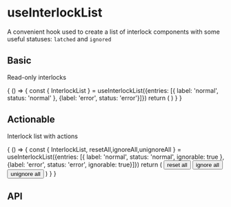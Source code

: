 

<Meta title="hooks/useInterlockList" />

# useInterlockList

A convenient hook used to create a list of interlock components with some useful statuses: `latched` and `ignored`

## Basic

Read-only interlocks

<Preview>
  <Story name="Basic">
    {
      () => {
        const { InterlockList } = useInterlockList({entries: [{ label: 'normal', status: 'normal' }, {label: 'error', status: 'error'}]})
        return (
          <Grid container spacing={2} direction={'row'} aalignItems={'center'}>
            <Grid item>
              <InterlockList />
            </Grid>
          </Grid>
        )
      }
    }
  </Story>
</Preview>

## Actionable

Interlock list with actions

<Preview>
  <Story name="Actionable">
    {
      () => {
        const { InterlockList, resetAll,ignoreAll,unignoreAll } = useInterlockList({entries: [{ label: 'normal', status: 'normal', ignorable: true }, {label: 'error', status: 'error', ignorable: true}]})
        return (
          <Grid container spacing={2} direction={'row'} aalignItems={'center'}>
            <Grid item>
              <InterlockList />
            </Grid>
            <Grid item>
              <Grid container direction={'column'} spacing={1}>
                <Grid item>
                  <Button variant={'contained'} onClick={resetAll}>reset all</Button>
                </Grid>
                <Grid item>
                  <Button variant={'contained'} onClick={ignoreAll}>ignore all</Button>
                </Grid>
                <Grid item>
                  <Button variant={'contained'} onClick={unignoreAll}>unignore all</Button>
                </Grid>
              </Grid>
            </Grid>
          </Grid>
        )
      }
    }
  </Story>
</Preview>

## API

<Props of={useInterlockList}/>
